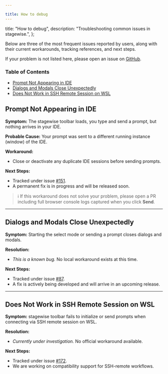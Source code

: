```yaml
---

title: How to debug
---
```


  title: "How to debug",
  description: "Troubleshooting common issues in stagewise.",
};



Below are three of the most frequent issues reported by users, along with their current workarounds, tracking references, and next steps.

If your problem is not listed here, please open an issue on [GitHub](https://github.com/stagewise-io/stagewise/issues).


### Table of Contents

- [Prompt Not Appearing in IDE](#prompt-not-appearing-in-ide)
- [Dialogs and Modals Close Unexpectedly](#dialogs-and-modals-close-unexpectedly)
- [Does Not Work in SSH Remote Session on WSL](#does-not-work-in-ssh-remote-session-on-wsl)


## Prompt Not Appearing in IDE

**Symptom:**
The stagewise toolbar loads, you type and send a prompt, but nothing arrives in your IDE.

**Probable Cause:**
Your prompt was sent to a different running instance (window) of the IDE.

**Workaround:**

* Close or deactivate any duplicate IDE sessions before sending prompts.

**Next Steps:**

* Tracked under issue [#151](https://github.com/stagewise-io/stagewise/issues/151).
* A permanent fix is in progress and will be released soon.

> ℹ️ If this workaround does not solve your problem, please open a PR including full browser console logs captured when you click **Send**.

---

## Dialogs and Modals Close Unexpectedly

**Symptom:**
Starting the select mode or sending a prompt closes dialogs and modals.

**Resolution:**

* *This is a known bug.* No local workaround exists at this time.

**Next Steps:**

* Tracked under issue [#87](https://github.com/stagewise-io/stagewise/issues/87).
* A fix is actively being developed and will arrive in an upcoming release.

---

## Does Not Work in SSH Remote Session on WSL

**Symptom:**
stagewise toolbar fails to initialize or send prompts when connecting via SSH remote session on WSL.

**Resolution:**

* *Currently under investigation.* No official workaround available.

**Next Steps:**

* Tracked under issue [#172](https://github.com/stagewise-io/stagewise/issues/172).
* We are working on compatibility support for SSH-remote workflows.